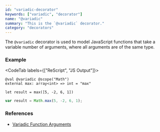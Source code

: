 ```yaml
---
id: "variadic-decorator"
keywords: ["variadic", "decorator"]
name: "@variadic"
summary: "This is the `@variadic` decorator."
category: "decorators"
---
```


The `@variadic` decorator is used to model JavaScript functions that take a variable number of arguments, where all arguments are of the same type.

### Example

<CodeTab labels={["ReScript", "JS Output"]}>

```res
@val @variadic @scope("Math")
external max: array<int> => int = "max"

let result = max([5, -2, 6, 1])
```

```js
var result = Math.max(5, -2, 6, 1);
```

</CodeTab>

### References

* [Variadic Function Arguments](/docs/manual/latest/bind-to-js-function#variadic-function-arguments)